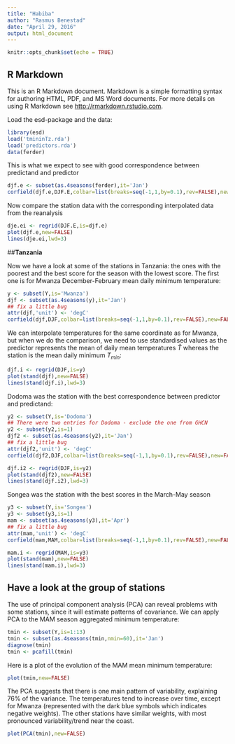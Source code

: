 ```yaml
---
title: "Habiba"
author: "Rasmus Benestad"
date: "April 29, 2016"
output: html_document
---
```


```r
knitr::opts_chunk$set(echo = TRUE)
```

## R Markdown

This is an R Markdown document. Markdown is a simple formatting syntax for authoring HTML, PDF, and MS Word documents. For more details on using R Markdown see <http://rmarkdown.rstudio.com>.

Load the esd-package and the data:

```r
library(esd)
load('tmininTz.rda')
load('predictors.rda')
data(ferder)
```

This is what we expect to see with good correspondence between predictand and predictor

```r
djf.e <- subset(as.4seasons(ferder),it='Jan')
corfield(djf.e,DJF.E,colbar=list(breaks=seq(-1,1,by=0.1),rev=FALSE),new=FALSE)
```

Now compare the station data with the corresponding interpolated data from the reanalysis

```r
dje.ei <- regrid(DJF.E,is=djf.e)
plot(djf.e,new=FALSE)
lines(dje.ei,lwd=3)
```

##**Tanzania**

Now we have a look at some of the stations in Tanzania: the ones with the poorest and the best score for the season with the lowest score. The first one is for Mwanza December-February mean daily minimum temperature:

```r
y <- subset(Y,is='Mwanza')
djf <- subset(as.4seasons(y),it='Jan')
## fix a little bug
attr(djf,'unit') <- 'degC'
corfield(djf,DJF,colbar=list(breaks=seq(-1,1,by=0.1),rev=FALSE),new=FALSE)
```

We can interpolate temperatures for the same coordinate as for Mwanza, but when we do the comparison, we need to use standardised values as the predictor represents the mean of daily mean temperatures $\bar{T}$ whereas the station is the mean daily minimum $T_{min}$:

```r
djf.i <- regrid(DJF,is=y)
plot(stand(djf),new=FALSE)
lines(stand(djf.i),lwd=3)     
```

Dodoma was the station with the best correspondence between predictor and predictand:

```r
y2 <- subset(Y,is='Dodoma')
## There were two entries for Dodoma - exclude the one from GHCN
y2 <- subset(y2,is=1)
djf2 <- subset(as.4seasons(y2),it='Jan')
## fix a little bug
attr(djf2,'unit') <- 'degC'
corfield(djf2,DJF,colbar=list(breaks=seq(-1,1,by=0.1),rev=FALSE),new=FALSE)
```

```r
djf.i2 <- regrid(DJF,is=y2)
plot(stand(djf2),new=FALSE)
lines(stand(djf.i2),lwd=3)     
```

Songea was the station with the best scores in the March-May season

```r
y3 <- subset(Y,is='Songea')
y3 <- subset(y3,is=1)
mam <- subset(as.4seasons(y3),it='Apr')
## fix a little bug
attr(mam,'unit') <- 'degC'
corfield(mam,MAM,colbar=list(breaks=seq(-1,1,by=0.1),rev=FALSE),new=FALSE)
```

```r
mam.i <- regrid(MAM,is=y3)
plot(stand(mam),new=FALSE)
lines(stand(mam.i),lwd=3)     
```

## Have a look at the group of stations

The use of principal component analysis (PCA) can reveal problems with some stations, since it will estimate patterns of covariance. We can apply PCA to the MAM season aggregated minimum temperature:

```r
tmin <- subset(Y,is=1:13)
tmin <- subset(as.4seasons(tmin,nmin=60),it='Jan')
diagnose(tmin)
tmin <- pcafill(tmin)
```

Here is a plot of the evolution of the MAM mean minimum temperature:

```r
plot(tmin,new=FALSE)
```

The PCA suggests that there is one main pattern of variability, explaining 76% of the variance. The temperatures tend to increase over time, except for Mwanza (represented with the dark blue symbols which indicates negative weights). The other stations have similar weights, with most pronounced variability/trend near the coast.

```r
plot(PCA(tmin),new=FALSE)
```


